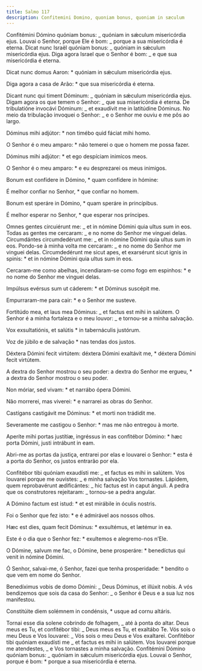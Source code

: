 ```yaml
---
title: Salmo 117
description: Confitemini Domino, quoniam bonus, quoniam in sæculum
---
```


<div class="side-by-side not-content">

Confitémini Dómino quóniam bonus: _ quóniam in sǽculum misericórdia ejus. Louvai o Senhor, porque Ele é bom: _ porque a sua misericórdia é eterna. Dicat nunc Israël quóniam bonus: _ quóniam in sǽculum misericórdia ejus. Diga agora Israel que o Senhor é bom: _ e que sua misericórdia é eterna.

Dicat nunc domus Aaron: \* quóniam in sǽculum misericórdia ejus.

Diga agora a casa de Arão: \* que sua misericórdia é eterna.

Dicant nunc qui timent Dóminum: _ quóniam in sǽculum misericórdia ejus. Digam agora os que temem o Senhor: _ que sua misericórdia é eterna. De tribulatióne invocávi Dóminum: _ et exaudívit me in latitúdine Dóminus. No meio da tribulação invoquei o Senhor: _ e o Senhor me ouviu e me pôs ao largo.

Dóminus mihi adjútor: \* non timébo quid fáciat mihi homo.

O Senhor é o meu amparo: \* não temerei o que o homem me possa fazer.

Dóminus mihi adjútor: \* et ego despíciam inimícos meos.

O Senhor é o meu amparo: \* e eu desprezarei os meus inimigos.

Bonum est confídere in Dómino, \* quam confídere in hómine:

É melhor confiar no Senhor, \* que confiar no homem.

Bonum est speráre in Dómino, \* quam speráre in princípibus.

É melhor esperar no Senhor, \* que esperar nos príncipes.

Omnes gentes circuiérunt me: _ et in nómine Dómini quia ultus sum in eos. Todas as gentes me cercaram: _ e no nome do Senhor me vinguei delas. Circumdántes circumdedérunt me: _ et in nómine Dómini quia ultus sum in eos. Pondo-se à minha volta me cercaram: _ e no nome do Senhor me vinguei delas. Circumdedérunt me sicut apes, et exarsérunt sicut ignis in spinis: \* et in nómine Dómini quia ultus sum in eos.

Cercaram-me como abelhas, incendiaram-se como fogo em espinhos: \* e no nome do Senhor me vinguei delas.

Impúlsus evérsus sum ut cáderem: \* et Dóminus suscépit me.

Empurraram-me para cair: \* e o Senhor me susteve.

Fortitúdo mea, et laus mea Dóminus: _ et factus est mihi in salútem. O Senhor é a minha fortaleza e o meu louvor: _ e tornou-se a minha salvação.

Vox exsultatiónis, et salútis \* in tabernáculis justórum.

Voz de júbilo e de salvação \* nas tendas dos justos.

Déxtera Dómini fecit virtútem: déxtera Dómini exaltávit me, \* déxtera Dómini fecit virtútem.

A dextra do Senhor mostrou o seu poder: a dextra do Senhor me ergueu, \* a dextra do Senhor mostrou o seu poder.

Non móriar, sed vivam: \* et narrábo ópera Dómini.

Não morrerei, mas viverei: \* e narrarei as obras do Senhor.

Castígans castigávit me Dóminus: \* et morti non trádidit me.

Severamente me castigou o Senhor: \* mas me não entregou à morte.

Aperíte mihi portas justítiæ, ingréssus in eas confitébor Dómino: \* hæc porta Dómini, justi intrábunt in eam.

Abri-me as portas da justiça, entrarei por elas e louvarei o Senhor: \* esta é a porta do Senhor, os justos entrarão por ela.

Confitébor tibi quóniam exaudísti me: _ et factus es mihi in salútem. Vos louvarei porque me ouvistes: _ e minha salvação Vos tornastes. Lápidem, quem reprobavérunt ædificántes: _ hic factus est in caput ánguli. A pedra que os construtores rejeitaram: _ tornou-se a pedra angular.

A Dómino factum est istud: \* et est mirábile in óculis nostris.

Foi o Senhor que fez isto: \* e é admirável aos nossos olhos.

Hæc est dies, quam fecit Dóminus: \* exsultémus, et lætémur in ea.

Este é o dia que o Senhor fez: \* exultemos e alegremo-nos n’Ele.

O Dómine, salvum me fac, o Dómine, bene prosperáre: \* benedíctus qui venit in nómine Dómini.

Ó Senhor, salvai-me, ó Senhor, fazei que tenha prosperidade: \* bendito o que vem em nome do Senhor.

Benedíximus vobis de domo Dómini: _ Deus Dóminus, et illúxit nobis. A vós bendizemos que sois da casa do Senhor: _ o Senhor é Deus e a sua luz nos manifestou.

Constitúite diem solémnem in condénsis, \* usque ad cornu altáris.

Tornai esse dia solene cobrindo de folhagem, _ até à ponta do altar. Deus meus es Tu, et confitébor tibi: _ Deus meus es Tu, et exaltábo Te. Vós sois o meu Deus e Vos louvarei: _ Vós sois o meu Deus e Vos exaltarei. Confitébor tibi quóniam exaudísti me _ et factus es mihi in salútem. Vos louvarei porque me atendestes, _ e Vos tornastes a minha salvação. Confitémini Dómino quóniam bonus: _ quóniam in sǽculum misericórdia ejus. Louvai o Senhor, porque é bom: \* porque a sua misericórdia é eterna.

</div>
